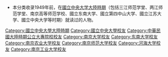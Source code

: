{{catmore|國立中央大學}}
{{Catnav|頁面分類|人物|校友|大學校友|中國大學校友|中國大陸曾經存在的大學的校友}}

*本分类收录1949年前，在[[国立中央大学_(南京)|國立中央大学大陸時期]]（包括三江师范学堂、两江师范学堂、南京高等师范学校、國立东南大学、國立第四中山大学、國立江苏大学、國立中央大学等时期）就读过的人物。

[[Category:國立中央大學大陸時期|Category:國立中央大學大陸時期]]
[[Category:國立中央大學校友|Category:國立中央大學校友]]
[[Category:中華民國大陸時期公立大專院校校友|Category:中華民國大陸時期公立大專院校校友]]
[[Category:南京大学校友|Category:南京大学校友]]
[[Category:东南大学校友|Category:东南大学校友]]
[[Category:南京农业大学校友|Category:南京农业大学校友]]
[[Category:南京师范大学校友|Category:南京师范大学校友]]
[[Category:河海大学校友|Category:河海大学校友]]
[[Category:南京工业大学校友|Category:南京工业大学校友]]